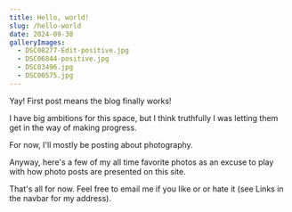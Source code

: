 ```yaml
---
title: Hello, world!
slug: /hello-world
date: 2024-09-30
galleryImages:
  - DSC08277-Edit-positive.jpg
  - DSC06844-positive.jpg
  - DSC03496.jpg
  - DSC00575.jpg
---
```



Yay! First post means the blog finally works!

I have big ambitions for this space, but I think truthfully I was letting them get in the way of making progress.

For now, I'll mostly be posting about photography.

Anyway, here's a few of my all time favorite photos as an excuse to play with how photo posts are presented on this site.

<PostImage alt="Behold, a photograph" props={props} index={0} />
<PostImage alt="Behold, a photograph" props={props} index={1} />
<PostImage alt="Behold, a photograph" props={props} index={2} />
<PostImage alt="Behold, a photograph" props={props} index={3} />

That's all for now. Feel free to email me if you like or or hate it (see Links in the navbar for my address).